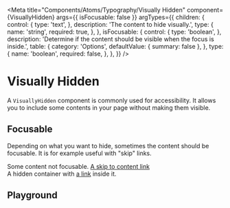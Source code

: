 
<Meta
  title="Components/Atoms/Typography/Visually Hidden"
  component={VisuallyHidden}
  args={{ isFocusable: false }}
  argTypes={{
    children: {
      control: {
        type: 'text',
      },
      description: 'The content to hide visually.',
      type: {
        name: 'string',
        required: true,
      },
    },
    isFocusable: {
      control: {
        type: 'boolean',
      },
      description:
        'Determine if the content should be visible when the focus is inside.',
      table: {
        category: 'Options',
        defaultValue: { summary: false },
      },
      type: {
        name: 'boolean',
        required: false,
      },
    },
  }}
/>


# Visually Hidden

A `VisuallyHidden` component is commonly used for accessibility. It allows you to include some contents in your page without making them visible.

## Focusable

Depending on what you want to hide, sometimes the content should be focusable. It is for example useful with "skip" links.

<Canvas withSource="open">
  <Story name="Not focusable">
    <VisuallyHidden>Some content not focusable.</VisuallyHidden>
  </Story>
  <Story name="Focusable">
    <VisuallyHidden isFocusable>
      <a href="#">A skip to content link</a>
    </VisuallyHidden>
  </Story>
  <Story name="Deep focusable">
    <VisuallyHidden isFocusable>
      <div>
        A hidden container with <a href="#">a link</a> inside it.
      </div>
    </VisuallyHidden>
  </Story>
</Canvas>

## Playground

<Canvas>
  <Story
    name="Playground"
    args={{
      children: 'A visually hidden content.',
    }}
  >
    {Template.bind({})}
  </Story>
</Canvas>

<ArgsTable story="Playground" />
